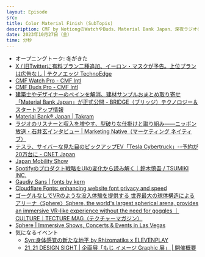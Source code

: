 ```yaml
---
layout: Episode
src: 
title: Color Material Finish (SubTopis)
description: CMF by NotiongのWatchやBuds、Material Bank Japan、深夜ラジオの収益化、Tesla Cybertruck、SpotifyのUI、球体アリーナ Sphareや、気になるイベント情報など最近気になったサブトピックスを話しました。
date: 2023年10月27日（金）
time: 分秒
---
```


- オープニングトーク: 冬がきた
- [X / 旧Twitterに有料プラン二種追加、イーロン・マスクが予告。上位プランは広告なし | テクノエッジ TechnoEdge](https://www.techno-edge.net/article/2023/10/22/2121.html)
- [CMF Watch Pro - CMF Intl](https://intl.cmf.tech/pages/watch-pro)
- [CMF Buds Pro - CMF Intl](https://intl.cmf.tech/pages/buds-pro)
- [建築士やデザイナーのペインを解消、建材サンプルおまとめ取り寄せ「Material Bank Japan」が正式公開 - BRIDGE（ブリッジ）テクノロジー＆スタートアップ情報](https://thebridge.jp/2023/10/material-bank-japan-official-launch)
- [Material Bank®︎ Japan | Takram](https://ja.takram.com/projects/material-bank-japan)
- [ラジオのリスナーと収入を増やす、型破りな仕掛けと取り組み――ニッポン放送・石井玄インタビュー | Marketing Native（マーケティング ネイティブ）](https://marketingnative.jp/sp16/)
- [テスラ、サイバーな見た目のピックアップEV「Tesla Cybertruck」--予約が20万台に - CNET Japan](https://japan.cnet.com/article/35145892/)
- [Japan Mobility Show](https://www.japan-mobility-show.com/)
- [Spotifyのプロダクト戦略をUIの変化から読み解く｜鈴木慎吾 / TSUMIKI INC.](https://note.com/shingo2000/n/n7b4a5e40e86d)
- [Gaudiy Sans | fonts by kern](https://fonts.kern.inc/gaudiy-sans)
- [Cloudflare Fonts: enhancing website font privacy and speed](https://blog.cloudflare.com/cloudflare-fonts-enhancing-website-privacy-speed/)
- [ゴーグルなしでVRのような没入体験を提供する 世界最大の球体構造によるアリーナ〈Sphere〉Sphere, the world's largest spherical arena, provides an immersive VR-like experience without the need for goggles ｜CULTURE｜TECTURE MAG（テクチャーマガジン）](https://mag.tecture.jp/culture/20231006-sphere/)
- [Sphere | Immersive Shows, Concerts & Events in Las Vegas](https://www.thespherevegas.com/)
- 気になるイベント
    - [Syn:身体感覚の新たな地平 by Rhizomatiks x ELEVENPLAY](https://www.tokyonode.jp/sp/syn/)
    - [21_21 DESIGN SIGHT | 企画展「もじ イメージ Graphic 展」 | 開催概要](https://www.2121designsight.jp/program/graphic/)
